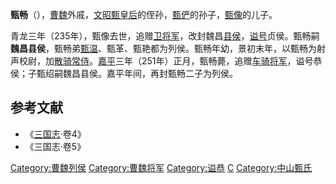 '''甄畅'''（{{bd|？||251年|catIdx=Z}}），[[曹魏|曹魏]]外戚，[[文昭甄皇后|文昭甄皇后]]的侄孙，[[甄俨|甄俨]]的孙子，[[甄像|甄像]]的儿子。

青龙三年（235年），甄像去世，追赠[[卫将军|卫将军]]，改封魏昌[[县侯|县侯]]，[[谥号|谥号]]贞侯。甄畅嗣'''魏昌县侯'''，甄畅弟[[甄温|甄温]]、甄革、甄艳都为列侯。甄畅年幼，景初末年，以甄畅为射声校尉，加[[散骑常侍|散骑常侍]]。[[嘉平_(曹魏)|嘉平]]三年（251年）正月，甄畅薨，追赠[[车骑将军|车骑将军]]，谥号恭侯；子甄绍嗣魏昌县侯。嘉平年间，再封甄畅二子为列侯。
==参考文献==
*《[[三国志|三国志]]·卷4》
*《三国志·卷5》

{{DEFAULTSORT:Z}}
[[Category:曹魏列侯|Category:曹魏列侯]]
[[Category:曹魏将军|Category:曹魏将军]]
[[Category:谥恭|Category:谥恭]]
[[Category:甄姓|C]]
[[Category:中山甄氏|Category:中山甄氏]]